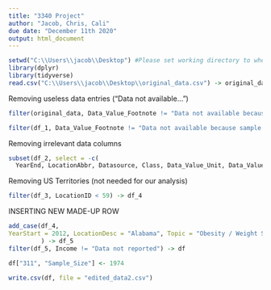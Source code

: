 ---
title: "3340 Project"
author: "Jacob, Chris, Cali"
due date: "December 11th 2020"
output: html_document
---
```{r setup, include=FALSE}
setwd("C:\\Users\\jacob\\Desktop") #Please set working directory to where you have the CDC file
library(dplyr)
library(tidyverse)
read.csv("C:\\Users\\jacob\\Desktop\\original_data.csv") -> original_data #Please set file location to where you have the CDC file
```

Removing useless data entries ("Data not available...")
```{r}
filter(original_data, Data_Value_Footnote != "Data not available because sample size is insufficient.") -> df_1

filter(df_1, Data_Value_Footnote != "Data not available because sample size is insufficient.  If data only missing for the confidence interval, the confidence interval was not calculated.") -> df_2
```


Removing irrelevant data columns
```{r}
subset(df_2, select = -c(
  YearEnd, LocationAbbr, Datasource, Class, Data_Value_Unit, Data_Value_Type, Data_Value_Alt, Data_Value_Footnote,   DataValueTypeID, StratificationCategoryId1, StratificationID1, ClassID, TopicID, QuestionID)) -> df_3
```


Removing US Territories (not needed for our analysis)
```{r}
filter(df_3, LocationID < 59) -> df_4
```


INSERTING NEW MADE-UP ROW
```{r}
add_case(df_4, 
YearStart = 2012, LocationDesc = "Alabama", Topic = "Obesity / Weight Status", Question = "Percent of adults aged 18 years and older who have obesity", Data_Value = 29.999, Data_Value_Footnote_Symbol = "", Low_Confidence_Limit = 23.999, High_Confidence_Limit = 33.499, Sample_Size = 1255, Total = "", Age.years. = "", Education = "", Gender = "", Income = "", Race.Ethnicity = "Asian", GeoLocation = "(32.84057112200048, -86.63186076199969)", LocationID = 1, StratificationCategory1 = "Race/Ethnicity", Stratification1 = "Asian"         
         ) -> df_5
filter(df_5, Income != "Data not reported") -> df

df["311", "Sample_Size"] <- 1974

```

```{r}
write.csv(df, file = "edited_data2.csv")
```